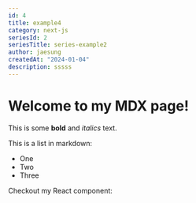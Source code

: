 ```yaml
---
id: 4
title: example4
category: next-js
seriesId: 2
seriesTitle: series-example2
author: jaesung
createdAt: "2024-01-04"
description: sssss
---
```

# Welcome to my MDX page!


This is some **bold** and _italics_ text.

This is a list in markdown:

- One
- Two
- Three

Checkout my React component:
